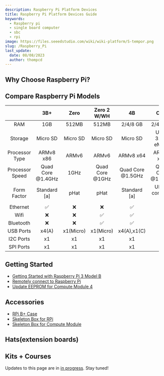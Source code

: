 ```yaml
---
description: Raspberry Pi Platform Devices
title: Raspberry Pi Platform Devices Guide
keywords:
  - Raspberry pi
  - single board computer
  - sbc
  - rpi
image: https://files.seeedstudio.com/wiki/wiki-platform/S-tempor.png
slug: /Raspberry_Pi
last_update:
  date: 08/08/2023
  author: thompcd
---
```



<HeroSection />

## Why Choose Raspberry Pi?
<FamilyValueSection />

## Compare Raspberry Pi Models
|               | 3B+           |   Zero      |   Zero 2 W/WH     |   4B          |   CM4     | Pico | Pico WH |
|   :---:       | :---:         |   :---:     |   :---:         |   :---:       |   :---:   | :---: | :---: |
|   RAM         |1GB          |512MB          |512MB          |2/4/8 GB       |2/4/8 GB   | 264 KB |264 KB |
|   Storage     |Micro SD          |Micro SD          |Micro SD          |Micro SD      |Up to 32GB eMMC   | 2 MB |2 MB |
|   Processor Type     |ARMv8 x86       |ARMv6         |ARMv6        |ARMv8 x64     |ARMv8 x64 |ARM M0+ |ARM M0+ |
| Processor Speed | Quad Core @1.4GHz  |1GHz |Quad Core @1GHz |Quad Core @1.5GHz|Quad Core @1.5GHz|Dual Core @133MHz|Dual Core @133MHz|
| Form Factor   | Standard [a]    |pHat |pHat |Standard [a] | Ultra-compact [c] |Through-Hole SOM |Through-Hole SOM |
|Ethernet   |✅|❌|❌|✅|✅|❌|❌|
|Wifi       |❌|❌|✅|✅|❌|❌|✅|
|Bluetooth  |❌|❌|✅|✅|❌|❌|✅|
|USB Ports|x4(A)|x1(Micro)|x1(Micro)|x4(A),x1(C)|❌|x1(Micro)|x1(Micro)|
|I2C Ports|x1|x1|x1|x1|x1|x1|x2|x2|
|SPI Ports|x1|x1|x1|x1|x1|x1|x2|x2|

## Getting Started

- [Getting Started with Raspberry Pi 3 Model B](https://wiki.seeedstudio.com/Getting_Started_with_Arduino/)
- [Remotely connect to Raspberry Pi](https://wiki.seeedstudio.com/remote_connect/)
- [Update EEPROM for Compute Module 4](https://wiki.seeedstudio.com/Raspberry_pi_CM4_update_eeprom/)

## Accessories
- [RPi B+ Case]("./Accessories/Raspberry_PI_Bplus_Case.md")
- [Skeleton Box for RPi]("./Accessories/Skeleton_box_for_Rasberry_Pi.md")
- [Skeleton Box for Compute Module]("./Accessories/Skeleton_Box_for_Raspberry_Pi_Compute_Module_Development_Kit.md")

## Hats(extension boards)
<HatSection />

## Kits + Courses
<KitSection />

Updates to this page are in <a href="https://github.com/orgs/Seeed-Studio/projects/6?pane=issue&itemId=30495963">in progress</a>. Stay tuned!